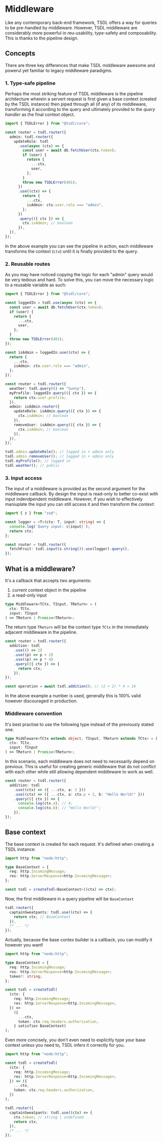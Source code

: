 # Middleware

Like any contemporary back-end framework, TSDL offers a way for queries to be pre-handled by middleware.
However, TSDL middleware are considerably more powerful in reu-usability, type-safety and composability.
This is thanks to the pipeline design.

## Concepts

There are three key differences that make TSDL middleware awesome and powerul yet familiar to legacy middleware paradigms.

### 1. Type-safe pipeline

Perhaps the most striking feature of TSDL middleware is the pipeline
architecture wherein a servert request is first given a base context (created by the TSDL instance) then piped through all (if any) of its middleware, transforming it according to the query and ultimately provided to the _query handler_ as the final context object.

```ts
import { TSDLError } from "@tsdl/core";

const router = tsdl.router({
  admin: tsdl.router({
    updateRole: tsdl
      .use(async (ctx) => {
        const user = await db.fetchUser(ctx.token);
        if (user) {
          return {
            ...ctx,
            user,
          };
        }
        throw new TSDLError(401);
      })
      .use((ctx) => {
        return {
          ...ctx,
          isAdmin: ctx.user.role === "admin",
        };
      })
      .query(({ ctx }) => {
        ctx.isAdmin; // boolean
      }),
  }),
});
```

In the above example you can see the pipeline in action, each middleware transforms the context (`ctx`) until it is finally provided
to the query.

### 2. Reusable routes

As you may have noticed copying the logic for each "admin" query would be very tedious and hard.
To solve this, you can move the necessary logic to a reusable variable as such:

```ts filename="server.ts" {3-12,14-19,23,27,30} /loggedIn/
import { TSDLError } from "@tsdl/core";

const loggedIn = tsdl.use(async (ctx) => {
  const user = await db.fetchUser(ctx.token);
  if (user) {
    return {
      ...ctx,
      user,
    };
  }
  throw new TSDLError(401);
});

const isAdmin = loggedIn.use((ctx) => {
  return {
    ...ctx,
    isAdmin: ctx.user.role === "admin",
  };
});

const router = tsdl.router({
  weather: tsdl.query(() => "Sunny"),
  myProfile: loggedIn.query(({ ctx }) => {
    return ctx.user.profile;
  }),
  admin: isAdmin.router({
    updateRole: isAdmin.query(({ ctx }) => {
      ctx.isAdmin; // boolean
    }),
    removeUser: isAdmin.query(({ ctx }) => {
      ctx.isAdmin; // boolean
    }),
  }),
});
```

```ts filename="client.ts"
tsdl.admin.updateRole(); // logged in + admin only
tsdl.admin.removeUser(); // logged in + admin only
tsdl.myProfile(); // logged in
tsdl.weather(); // public
```

### 3. Input access

The input of a middleware is provided as the second argument for the middleware callback.
By design the input is read-only to better co-exist with input indendpendent middleware.
However, if you wish to effectively maniuplate the input you can still access it and then
transform the _context_:

```ts
import { z } from "zod";

const logger = <T>(ctx: T, input: string) => {
  console.log(`Query input: ${input}`);
  return ctx;
};

const router = tsdl.router({
  fetchFruit: tsdl.input(z.string()).use(logger).query(),
});
```

## What is a middleware?

It's a callback that accepts two arguments:

1. current context object in the pipeline
2. a read-only input

```ts
type Middleware<TCtx, TInput, TReturn> = (
  ctx: TCtx,
  input: TInput
) => TReturn | Promise<TReturn>;
```

The return type `TReturn` will be the context type `TCtx`
in the immediately adjacent middleware in the pipeline.

```ts filename="server.ts"
const router = tsdl.router({
  addition: tsdl
    .use(() => 2)
    .use((p) => p + 2)
    .use((p) => p * 4)
    .query(({ ctx }) => {
      return ctx;
    }),
});
```

```ts filename="client.ts"
const operation = await tsdl.addition(); // (2 + 2) * 4 = 16
```

In the above example a number is used, generally this is 100% valid however discouraged in production.

### Middleware convention

It's best practise to use the following type instead of the previously stated one.

```ts /extends/
type Middleware<TCtx extends object, TInput, TReturn extends TCtx> = (
  ctx: TCtx,
  input: TInput
) => TReturn | Promise<TReturn>;
```

In this scenario, each middleware does not need to necessarily depend on previous.
This is useful for creating generic middleware that do not conflict with each other
while still allowing dependent middleware to work as well.

```ts filename="server.ts"
const router = tsdl.router({
  addition: tsdl
    .use((ctx) => ({ ...ctx, a: 2 }))
    .use((ctx) => ({ ...ctx, a: ctx.p + 2, b: "Hello World!" }))
    .query(({ ctx }) => {
      console.log(ctx.a); // 4;
      console.log(ctx.b); // "Hello World!";
    }),
});
```

## Base context

The base context is created for each request.
It's defined when creating a TSDL instance:

```ts
import http from "node:http";

type BaseContext = {
  req: http.IncomingMessage;
  res: http.ServerResponse<http.IncomingMessage>;
};

const tsdl = createTsdl<BaseContext>((ctx) => ctx);
```

Now, the first middleware in a query pipeline will be `BaseContext`

```ts
tsdl.router({
  captainSweatpants: tsdl.use((ctx) => {
    return ctx; // BaseContext
  }),
  /* ... */
});
```

Actually, because the base contex builder is a callback, you can modify it however you want!

```ts
import http from "node:http";

type BaseContext = {
  req: http.IncomingMessage;
  res: http.ServerResponse<http.IncomingMessage>;
  token?: string;
};

const tsdl = createTsdl(
  (ctx: {
    req: http.IncomingMessage;
    res: http.ServerResponse<http.IncomingMessage>;
  }) =>
    ({
      ...ctx,
      token: ctx.req.headers.authorization,
    } satisfies BaseContext)
);
```

Even more concisely, you don't even need to explicitly type your base context unless you need to,
TSDL infers it correctly for you.

```ts
import http from "node:http";

const tsdl = createTsdl(
  (ctx: {
    req: http.IncomingMessage;
    res: http.ServerResponse<http.IncomingMessage>;
  }) => ({
    ...ctx,
    token: ctx.req.headers.authorization,
  })
);

tsdl.router({
  captainSweatpants: tsdl.use((ctx) => {
    ctx.token; // string | undefined
    return ctx;
  }),
  /* ... */
});
```
